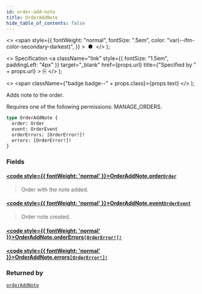 ```yaml
---
id: order-add-note
title: OrderAddNote
hide_table_of_contents: false
---
```


  <>
    <span
      style={{
        fontWeight: "normal",
        fontSize: ".5em",
        color: "var(--ifm-color-secondary-darkest)",
      }}
    >
      &nbsp;●&nbsp;
    </span>
  </>
);

  <>
    Specification
    <a
      className="link"
      style={{ fontSize: "1.5em", paddingLeft: "4px" }}
      target="\_blank"
      href={props.url}
      title={"Specified by " + props.url}
    >
      ⎘
    </a>
  </>
);

  <>
    <span className={"badge badge--" + props.class}>{props.text}</span>
  </>
);

Adds note to the order.

Requires one of the following permissions: MANAGE_ORDERS.

```graphql
type OrderAddNote {
  order: Order
  event: OrderEvent
  orderErrors: [OrderError!]!
  errors: [OrderError!]!
}
```

### Fields

#### [<code style={{ fontWeight: 'normal' }}>OrderAddNote.<b>order</b></code>](#)<Bullet />[`Order`](../../../storefront/orders/objects/order) <Badge class="secondary" text="object"/>

> Order with the note added.

#### [<code style={{ fontWeight: 'normal' }}>OrderAddNote.<b>event</b></code>](#)<Bullet />[`OrderEvent`](../../../storefront/orders/objects/order-event) <Badge class="secondary" text="object"/>

> Order note created.

#### [<code style={{ fontWeight: 'normal' }}>OrderAddNote.<b>orderErrors</b></code>](#)<Bullet />[`[OrderError!]!`](../../../storefront/orders/objects/order-error) <Badge class="secondary" text="non-null"/> <Badge class="secondary" text="object"/>

>

#### [<code style={{ fontWeight: 'normal' }}>OrderAddNote.<b>errors</b></code>](#)<Bullet />[`[OrderError!]!`](../../../storefront/orders/objects/order-error) <Badge class="secondary" text="non-null"/> <Badge class="secondary" text="object"/>

>

### Returned by

[`orderAddNote`](../../../storefront/orders/mutations/order-add-note) <Badge class="secondary" text="mutation"/>
